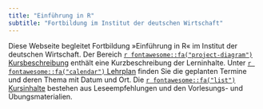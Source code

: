 ```yaml
---
title: "Einführung in R"
subtitle: "Fortbildung im Institut der deutschen Wirtschaft"
---
```



Diese Webseite begleitet Fortbildung &raquo;Einführung in R&laquo; im Institut der deutschen Wirtschaft. Der Bereich [`r fontawesome::fa("project-diagram")` Kursbeschreibung](./kursbeschreibung.html) enthält eine Kurzbeschreibung der Lerninhalte. Unter [`r fontawesome::fa("calendar")` Lehrplan](./lehrplan.html) finden Sie die geplanten Termine und deren Thema mit Datum und Ort. Die [`r fontawesome::fa("list")` Kursinhalte](./kursinhalte.html) bestehen aus Leseempfehlungen und den Vorlesungs- und Übungsmaterialien.